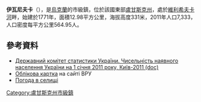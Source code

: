 {{No footnotes|time=2015-09-16T07:26:13+00:00}}
{{coord|48|13|57|N|38|57|9|E|scale:30000|display=title}}

'''伊瓦尼夫卡'''（{{lang-uk|Іванівка}}），是[[烏克蘭|烏克蘭]]的市級鎮，位於該國東部[[盧甘斯克州|盧甘斯克州]]，處於[[維利希夫卡河|維利希夫卡河]]畔，始建於1771年，面積12.98平方公里，海拔高度331米，2011年人口7,333，人口密度每平方公里564.95人。

==參考資料==
*[https://web.archive.org/web/20121010205321/http://stat6.stat.lviv.ua/PXWEB2007/ukr/publ/2011/chnas.zip Державний комітет статистики України. Чисельність наявного населення України на 1 січня 2011 року, Київ-2011 (doc)]
* [http://w1.c1.rada.gov.ua/pls/z7503/A005?rdat1=01.05.2014&rf7571=17819 Облікова картка] {{Wayback|url=http://w1.c1.rada.gov.ua/pls/z7503/A005?rdat1=01.05.2014&rf7571=17819 |date=20190222182216 }} на сайті ВРУ
* [http://weather.in.ua/ua/lyganskaja/9348 Погода в селищі] {{Wayback|url=http://weather.in.ua/ua/lyganskaja/9348 |date=20170705080338 }}

{{DEFAULTSORT:Іванівка}}
[[Category:盧甘斯克州市級鎮|Category:盧甘斯克州市級鎮]]


{{Luhansk-geo-stub}}